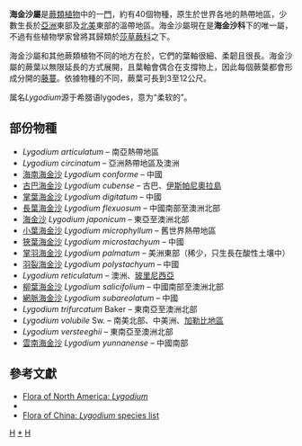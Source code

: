 {{Automatic taxobox
| taxon = Lygodium
| image = Climbing_fern.jpg
| image_caption = [[海金沙|海金沙]] ''Lygodium japonicum''
| authority = [[Olof_Swartz|Sw.]], 1801
| subdivision_ranks = 種
| subdivision = 見文中。
}}

'''海金沙屬'''是[[蕨類植物|蕨類植物]]中的一[[門_(生物)|門]]，約有40個物種，原生於世界各地的熱帶地區，少數生長於[[亞洲|亞洲]]東部及[[北美|北美]]東部的溫帶地區。海金沙屬現在是'''海金沙科'''下的唯一屬，不過有些植物學家曾將其歸類於[[莎草蕨科|莎草蕨科]]之下。

海金沙屬和其他蕨類植物不同的地方在於，它們的葉軸很細、柔韌且很長。海金沙屬的蕨葉以無限延長的方式展開，且葉軸會偶合在支撐物上，因此每個蕨葉都會形成分開的[[攀緣植物|藤蔓]]。依據物種的不同，蕨葉可長到3至12公尺。

属名''Lygodium''源于希腊语lygodes，意为“柔软的”。

==部份物種==
*''Lygodium articulatum'' – 南亞熱帶地區
*''Lygodium circinatum'' – 亞洲熱帶地區及澳洲
*[[海南海金沙|海南海金沙]] ''Lygodium conforme'' – 中國
*[[古巴海金沙|古巴海金沙]] ''Lygodium cubense'' – 古巴、[[伊斯帕尼奧拉島|伊斯帕尼奧拉島]]
*[[掌葉海金沙|掌葉海金沙]] ''Lygodium digitatum'' – 中國
*[[長葉海金沙|長葉海金沙]] ''Lygodium flexuosum'' – 中國南部至澳洲北部
*[[海金沙|海金沙]] ''Lygodium japonicum'' – 東亞至澳洲北部
*[[小葉海金沙|小葉海金沙]] ''Lygodium microphyllum'' – 舊世界熱帶地區
*[[狹葉海金沙|狹葉海金沙]] ''Lygodium microstachyum'' – 中國
*[[掌羽海金沙|掌羽海金沙]] ''Lygodium palmatum'' – 美洲東部（稀少，只生長在酸性土壤中）
*[[羽裂海金沙|羽裂海金沙]] ''Lygodium polystachyum'' – 中國
*''Lygodium reticulatum'' – 澳洲、[[玻里尼西亞|玻里尼西亞]]
*[[柳葉海金沙|柳葉海金沙]] ''Lygodium salicifolium'' – 中國南部至澳洲北部
*[[網脈海金沙|網脈海金沙]] ''Lygodium subareolatum'' – 中國
*''Lygodium trifurcatum'' Baker – 東南亞至澳洲北部
*''Lygodium volubile'' Sw. – 南美北部、中美洲、[[加勒比地區|加勒比地區]]
*''Lygodium versteeghii'' – 東南亞至澳洲北部
*[[雲南海金沙|雲南海金沙]] ''Lygodium yunnanense'' – 中國南部

==參考文獻==
{{commons|Category:Lygodium|Lygodium}}
*[http://www.efloras.org/florataxon.aspx?flora_id=1&taxon_id=119176 Flora of North America: ''Lygodium''] {{Wayback|url=http://www.efloras.org/florataxon.aspx?flora_id=1&taxon_id=119176 |date=20210131053333 }}
*{{APNI | name = Lygodium Sw. | id = 46269}}
*[http://www.efloras.org/browse.aspx?flora_id=3&start_taxon_id=119176 Flora of China: ''Lygodium'' species list] {{Wayback|url=http://www.efloras.org/browse.aspx?flora_id=3&start_taxon_id=119176 |date=20160303191600 }}
{{Taxonbar}}

[[Category:海金沙科|H]]
[[Category:海金沙屬|*]]
[[Category:1801年描述的植物|H]]